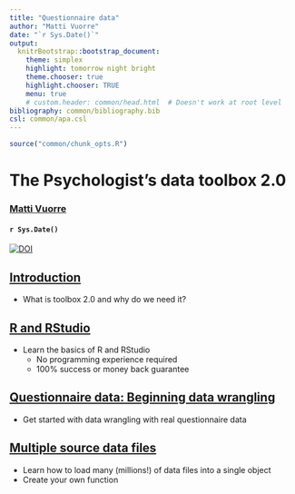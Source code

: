 ```yaml
---
title: "Questionnaire data"
author: "Matti Vuorre"
date: "`r Sys.Date()`"
output:
  knitrBootstrap::bootstrap_document:
    theme: simplex
    highlight: tomorrow night bright
    theme.chooser: true
    highlight.chooser: TRUE
    menu: true
    # custom.header: common/head.html  # Doesn't work at root level
bibliography: common/bibliography.bib
csl: common/apa.csl
---
```


```r
source("common/chunk_opts.R")
```

# The Psychologist's data toolbox 2.0
### [Matti Vuorre](mailto:mv2521@columbia.edu)
#### `r Sys.Date()`
[![DOI](https://zenodo.org/badge/20002/mvuorre/toolbox.svg)](https://zenodo.org/badge/latestdoi/20002/mvuorre/toolbox)

## [Introduction](http://mvuorre.github.io/toolbox/introduction/introduction.html)

* What is toolbox 2.0 and why do we need it?

## [R and RStudio](http://mvuorre.github.io/toolbox/rrstudio/rrstudio.html)

* Learn the basics of R and RStudio
    - No programming experience required
    - 100% success or money back guarantee

## [Questionnaire data: Beginning data wrangling](http://mvuorre.github.io/toolbox/questionnaire/questionnaire.html)

* Get started with data wrangling with real questionnaire data

## [Multiple source data files](http://mvuorre.github.io/toolbox/questionnaire/questionnaire.html)

* Learn how to load many (millions!) of data files into a single object
* Create your own function

